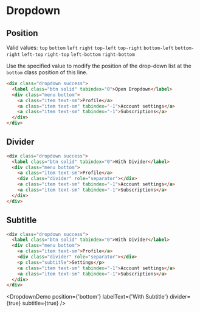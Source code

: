 # Dropdown


## Position

Valid values: `top` `bottom` `left` `right` `top-left` `top-right` `bottom-left` `bottom-right` `left-top` `right-top` `left-bottom` `right-bottom`

Use the specified value to modify the position of the drop-down list at the `bottom` class position of this line.

```html {3} /bottom/
<div class="dropdown success">
  <label class="btn solid" tabindex="0">Open Dropdown</label>
  <div class="menu bottom">
    <a class="item text-sm">Profile</a>
    <a class="item text-sm" tabindex="-1">Account settings</a>
    <a class="item text-sm" tabindex="-1">Subscriptions</a>
  </div>
</div>
```

<div className={`grid xl:grid-cols-3 gap-5 place-items-center`}>
  <DropdownDemo position={'top'} labelText={'top'} />
  <DropdownDemo position={'top-left'} labelText={'top-left'} />
  <DropdownDemo position={'top-right'} labelText={'top-right'} />
  <DropdownDemo position={'bottom'} labelText={'bottom'} />
  <DropdownDemo position={'bottom-left'} labelText={'bottom-left'} />
  <DropdownDemo position={'bottom-right'} labelText={'bottom-right'} />
  <DropdownDemo position={'left'} labelText={'left'} />
  <DropdownDemo position={'left-top'} labelText={'left-top'} />
  <DropdownDemo position={'left-bottom'} labelText={'left-bottom'} />
  <DropdownDemo position={'right'} labelText={'right'} />
  <DropdownDemo position={'right-top'} labelText={'right-top'} />
  <DropdownDemo position={'right-bottom'} labelText={'right-bottom'} />
</div>

## Divider

```html
<div class="dropdown success">
  <label class="btn solid" tabindex="0">With Divider</label>
  <div class="menu bottom">
    <a class="item text-sm">Profile</a>
    <div class="divider" role="separator"></div>
    <a class="item text-sm" tabindex="-1">Account settings</a>
    <a class="item text-sm" tabindex="-1">Subscriptions</a>
  </div>
</div>
```

## Subtitle

```html
<div class="dropdown success">
  <label class="btn solid" tabindex="0">With Divider</label>
  <div class="menu bottom">
    <a class="item text-sm">Profile</a>
    <div class="divider" role="separator"></div>
    <p class="subtitle">Settings</p>
    <a class="item text-sm" tabindex="-1">Account settings</a>
    <a class="item text-sm" tabindex="-1">Subscriptions</a>
  </div>
</div>
```

<DropdownDemo position={'bottom'} labelText={'With Subtitle'} divider={true} subtitle={true} />
